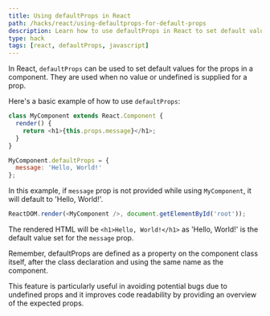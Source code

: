 ```yaml
---
title: Using defaultProps in React
path: /hacks/react/using-defaultprops-for-default-props
description: Learn how to use defaultProps in React to set default values for your props. This post provides clear examples and explanations.
type: hack
tags: [react, defaultProps, javascript]
---
```


In React, `defaultProps` can be used to set default values for the props in a component. They are used when no value or undefined is supplied for a prop.

Here's a basic example of how to use `defaultProps`:

```javascript
class MyComponent extends React.Component {
  render() {
    return <h1>{this.props.message}</h1>;
  }
}

MyComponent.defaultProps = {
  message: 'Hello, World!'
};
```

In this example, if `message` prop is not provided while using `MyComponent`, it will default to 'Hello, World!'.

```javascript
ReactDOM.render(<MyComponent />, document.getElementById('root'));
```

The rendered HTML will be `<h1>Hello, World!</h1>` as 'Hello, World!' is the default value set for the `message` prop.

Remember, defaultProps are defined as a property on the component class itself, after the class declaration and using the same name as the component.

This feature is particularly useful in avoiding potential bugs due to undefined props and it improves code readability by providing an overview of the expected props.